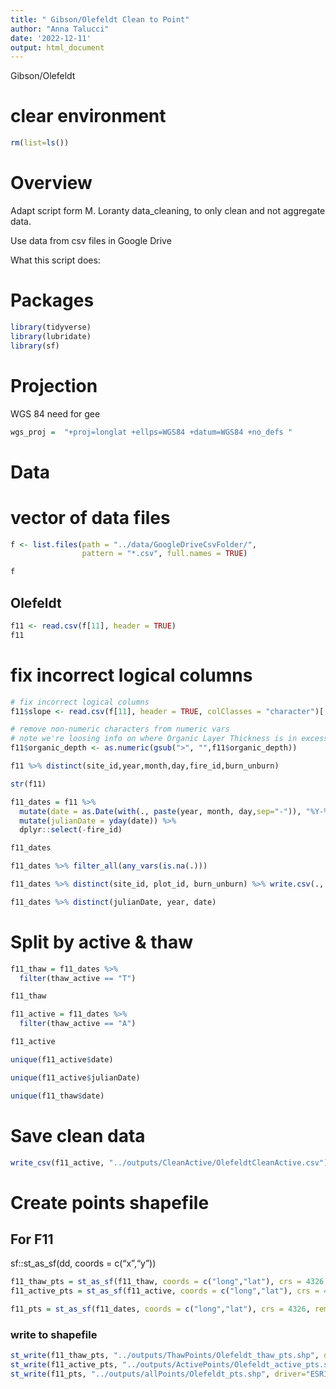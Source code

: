 ```yaml
---
title: " Gibson/Olefeldt Clean to Point"
author: "Anna Talucci"
date: '2022-12-11'
output: html_document
---
```


Gibson/Olefeldt


# clear environment
```r
rm(list=ls())
```

# Overview

Adapt script form M. Loranty data_cleaning, to only clean and not aggregate data. 

Use data from csv files in Google Drive

What this script does:


# Packages

```r
library(tidyverse)
library(lubridate)
library(sf)
```
# Projection

WGS 84 need for gee
```r
wgs_proj =  "+proj=longlat +ellps=WGS84 +datum=WGS84 +no_defs "
```

# Data

# vector of data files
```r
f <- list.files(path = "../data/GoogleDriveCsvFolder/",
                pattern = "*.csv", full.names = TRUE)
```

```r
f
```



## Olefeldt
```r
f11 <- read.csv(f[11], header = TRUE)
f11
```

# fix incorrect logical columns
```r
# fix incorrect logical columns
f11$slope <- read.csv(f[11], header = TRUE, colClasses = "character")[,20]

# remove non-numeric characters from numeric vars
# note we're loosing info on where Organic Layer Thickness is in excess of the entered value
f11$organic_depth <- as.numeric(gsub(">", "",f11$organic_depth))

f11 %>% distinct(site_id,year,month,day,fire_id,burn_unburn)

```

```r
str(f11)
```

```r
f11_dates = f11 %>%
  mutate(date = as.Date(with(., paste(year, month, day,sep="-")), "%Y-%m-%d")) %>%
  mutate(julianDate = yday(date)) %>%
  dplyr::select(-fire_id)

f11_dates
```


```r
f11_dates %>% filter_all(any_vars(is.na(.))) 
```

```r
f11_dates %>% distinct(site_id, plot_id, burn_unburn) %>% write.csv(., '../outputs/pairs/olefeldt.csv')
```

```r
f11_dates %>% distinct(julianDate, year, date)
```

# Split by active & thaw
```r
f11_thaw = f11_dates %>% 
  filter(thaw_active == "T") 

f11_thaw

f11_active = f11_dates %>% 
  filter(thaw_active == "A") 

f11_active
```
```r
unique(f11_active$date)
```
```r
unique(f11_active$julianDate)
```

```r
unique(f11_thaw$date)
```
# Save clean data
```r
write_csv(f11_active, "../outputs/CleanActive/OlefeldtCleanActive.csv")
```

# Create points shapefile

## For F11
sf::st_as_sf(dd, coords = c("x","y"))
```r
f11_thaw_pts = st_as_sf(f11_thaw, coords = c("long","lat"), crs = 4326, remove = FALSE)
f11_active_pts = st_as_sf(f11_active, coords = c("long","lat"), crs = 4326, remove = FALSE)

f11_pts = st_as_sf(f11_dates, coords = c("long","lat"), crs = 4326, remove = FALSE)
```


### write to shapefile
```r
st_write(f11_thaw_pts, "../outputs/ThawPoints/Olefeldt_thaw_pts.shp", driver="ESRI Shapefile")
st_write(f11_active_pts, "../outputs/ActivePoints/Olefeldt_active_pts.shp", driver="ESRI Shapefile")
st_write(f11_pts, "../outputs/allPoints/Olefeldt_pts.shp", driver="ESRI Shapefile")
```